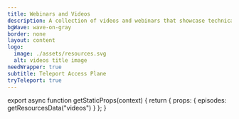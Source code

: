 ```yaml
---
title: Webinars and Videos
description: A collection of videos and webinars that showcase technical conversations about using Teleport
bgWave: wave-on-gray
border: none
layout: content
logo:
  image: ./assets/resources.svg
  alt: videos title image
needWrapper: true
subtitle: Teleport Access Plane
tryTeleport: true
---
```



<EpisodesList episodes={props.episodes} id="videos" kind="webinar" />

export async function getStaticProps(context) {
  return { props: { episodes: getResourcesData("videos") } };
}

